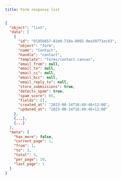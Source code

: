 ```yaml
---
title: Form response list
---
```


```json title="JSON Response"
{
  "object": "list",
  "data": [
    {
      "id": "0195b657-82dd-718a-8092-9ea39771ec83",
      "object": "form",
      "name": "Contact",
      "handle": "contact",
      "template": "forms/contact.canvas",
      "email_from": null,
      "email_to": null,
      "email_cc": null,
      "email_bcc": null,
      "email_reply_to": null,
      "store_submissions": true,
      "detects_spam": true,
      "spam_score": 65,
      "fields": [],
      "created_at": "2023-08-14T16:49:46+12:00",
      "updated_at": "2023-08-14T16:49:46+12:00"
    },
    {...},
    {...}
  ],
  "meta": {
    "has_more": false,
    "current_page": 1,
    "from": 1,
    "to": 3,
    "total": 3,
    "per_page": 10,
    "last_page": 1
  }
}
```

